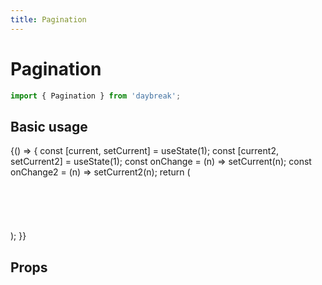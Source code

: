 ```yaml
---
title: Pagination
---
```



# Pagination

```javascript
import { Pagination } from 'daybreak';
```

## Basic usage

<Playground>
{() => {
  const [current, setCurrent] = useState(1);
  const [current2, setCurrent2] = useState(1);
  const onChange = (n) => setCurrent(n);
  const onChange2 = (n) => setCurrent2(n);
  return (
    <div>
      <br />
      <Pagination pageSize={10} total={201} current={current} onChange={onChange} />
      <br />
      <br />
      <Pagination pageSize={10} total={40} current={current2} onChange={onChange2} />
      <br />
      <br />
    </div>
  );
}}
</Playground>

## Props

<Props of={Pagination} />
